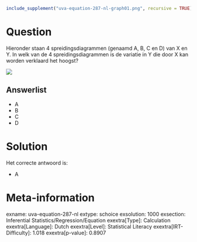```r
include_supplement("uva-equation-287-nl-graph01.png", recursive = TRUE)
```

Question
========

Hieronder staan 4 spreidingsdiagrammen (genaamd A, B, C en D) van X en
Y. In welk van de 4 spreidingsdiagrammen is de variatie in Y die door X
kan worden verklaard het hoogst?


![](uva-equation-287-nl-graph01.png)

Answerlist
----------

* A
* B
* C
* D

Solution
========

Het correcte antwoord is: 

* A

Meta-information
================
exname: uva-equation-287-nl
extype: schoice
exsolution: 1000
exsection: Inferential Statistics/Regression/Equation
exextra[Type]: Calculation
exextra[Language]: Dutch
exextra[Level]: Statistical Literacy
exextra[IRT-Difficulty]: 1.018
exextra[p-value]: 0.8907
